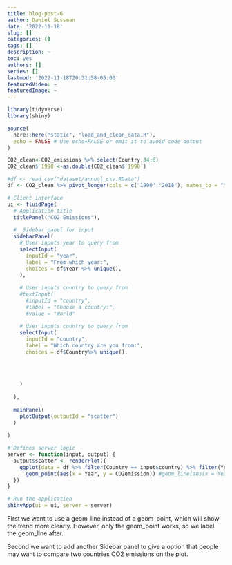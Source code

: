 ```yaml
---
title: blog-post-6
author: Daniel Sussman
date: '2022-11-18'
slug: []
categories: []
tags: []
description: ~
toc: yes
authors: []
series: []
lastmod: '2022-11-18T20:31:58-05:00'
featuredVideo: ~
featuredImage: ~
---
```


```r
library(tidyverse)
library(shiny)

source(
  here::here("static", "load_and_clean_data.R"),
  echo = FALSE # Use echo=FALSE or omit it to avoid code output  
)

CO2_clean<-CO2_emissions %>% select(Country,34:6)
CO2_clean$`1990`<-as.double(CO2_clean$`1990`)

#df <- read_csv("dataset/annual_csv.RData")
df <- CO2_clean %>% pivot_longer(cols = c("1990":"2018"), names_to = "Year",values_to = "CO2emission")

# Client interface
ui <- fluidPage(
  # Application title
  titlePanel("CO2 Emissions"),
  
  #  Sidebar panel for input
  sidebarPanel(
    # User inputs year to query from
    selectInput(
      inputId = "year",
      label = "From which year:",
      choices = df$Year %>% unique(),
    ),
    
    # User inputs country to query from
    #textInput(
      #inputId = "country",
      #label = "Choose a country:",
      #value = "World"
    
    # User inputs country to query from
    selectInput(
      inputId = "country",
      label = "Which country are you from:",
      choices = df$Country%>% unique(),
    
      
      
          
    )
    
  ),
  
  mainPanel(
    plotOutput(outputId = "scatter")
  )
  
)

# Defines server logic
server <- function(input, output) {
  output$scatter <- renderPlot({
    ggplot(data = df %>% filter(Country == input$country) %>% filter(Year>=input$year)) +
      geom_point(aes(x = Year, y = CO2emission)) #geom_line(aes(x = Year, y = CO2emission))
  })
}

# Run the application
shinyApp(ui = ui, server = server)
```
First we want to use a geom_line instead of a geom_point, which will show the trend more clearly. However, only the geom_point works, so we label the geom_line after.

Second we want to add another Sidebar panel to give a option that people may want to compare two countries CO2 emissions on the plot.
